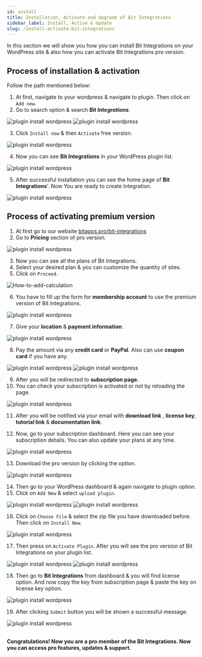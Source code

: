 ```yaml
---
id: install
title: Installation, Activate and Upgrade of Bit Integrations
sidebar_label: Install, Active & Update
slug: /install-activate-bit-integrations
---
```



In this section we will show you how you can install Bit Integrations on your WordPress site & also how you can activate Bit Integrations pro version.

## Process of installation & activation

Follow the path mentioned below:

1. At first, navigate to your wordpress & navigate to plugin. Then click on `Add new`.
2. Go to search option & search ***Bit Integrations***.

  <Image src="install/free-bit-integrations-plugin-search" alt="plugin install wordpress" w="758" h="270"/>

  <Image src="install/search-and-install-bit-integrations-plugin" alt="plugin install wordpress" w="698" h="415"/>

3.  Click `Install now` & then `Activate` free version.
  <Image src="install/active-bit-integrations-free-version" alt="plugin install wordpress" w="1046" h="200"/>


4.  Now you can see **Bit Integrations** in your WordPress plugin list.

  <Image src="install/view-bit-integraions-free-version-plugin" alt="plugin install wordpress" w="1047" h="200"/>


5.  After successful installation you can see the home page of **Bit Integrations**'. Now You are ready to create Integration.

  <Image src="install/bit-integrations-dashboard" alt="plugin install wordpress" w="1114" h="350"/>

## Process of activating premium version 

1. At first go to our website [bitapps.pro/bit-integrations](https://bitapps.pro/bit-integrations)
2. Go to **Pricing** section of pro version.

 <Image src="install/pricing" alt="plugin install wordpress" w="1114" h="350"/>


3. Now you can see all the plans of Bit Integrations.
4. Select your desired plan & you can customize the quantity of sites.
5. Click on `Proceed`.

 <Image src="install/bit-integration-select-plan" alt="How-to-add-calculation" w="1020" h="350" />
 

6. You have to fill up the form for **membership account** to use the premium version of Bit Integrations.

 <Image src="install/membeship-account" alt="plugin install wordpress" w="943" h="500"/>


7. Give your **location** & **payment information**.

 <Image src="install/location-and-payment-bit-integrations" alt="plugin install wordpress" w="574" h="450"/>



8. Pay the amount via any **credit card** or **PayPal**. Also can use **coupon card** if you have any.

 <Image src="install/paypal-bit-integrations" alt="plugin install wordpress" w="565" h="400" />

 <Image src="install/add-coupon-bit-integrations" alt="plugin install wordpress" w="577" h="400"/>


9.  After you will be redirected to **subscription page.**
10. You can check your subscription is activated or not by reloading the page.

 <Image src="install/subcriptions-page-bit-integrations" alt="plugin install wordpress" w="1066" h="380"/>


11. After you will be notified via your email with **download link** , **license key**, **tutorial link** & **documentation link**.

12. Now, go to your subscription dashboard. Here you can see your subscription details. You can also update your plans at any time.

 <Image src="install/upgrade-plan-bit-integrations" alt="plugin install wordpress" w="469" h="438"/>


13. Download the pro version by clicking the option.

 <Image src="install/bit-integrations-pro-version-plugin-download" alt="plugin install wordpress" w="469" h="438"/>

14. Then go to your WordPress dashboard & again navigate to plugin option.
15. Click on `Add New` & select `upload plugin`.

 <Image src="install/upload-plugin-bit-integrations" alt="plugin install wordpress" w="568" h="239"/>
 <Image src="install/plugin-install-bit-integrations" alt="plugin install wordpress" w="803" h="227"/>


16. Click on `Choose File` & select the zip file you have downloaded before. Then click on `Install Now`.

 <Image src="install/click-install-button" alt="plugin install wordpress" w="811" h="150"/>

17. Then press on `Activate Plugin`. After you will see the pro version of Bit Integrations on your plugin list.

 <Image src="install/active-bit-integrations-plugin" alt="plugin install wordpress" w="477" h="207"/>
 <Image src="install/bit-integrations-pro-plugin-active-plugin-list"alt="plugin install wordpress" w="791" h="184"/>


18. Then go to **Bit Integrations** from dashboard & you will find license option. And now copy the key from subscription page & paste the key on license key option.

 <Image src="install/bit-integrations-license-key-dashborad" alt="plugin install wordpress" w="764" h="259" />

19. After clicking `Submit` button you will be shown a successful message.

 <Image src="install/bit-integrations-succefully-activated" alt="plugin install wordpress" w="764" h="259" />

<br />
<br />



**Congratulations! Now you are a pro member of the Bit Integrations. Now you can access pro features, updates & support.**
